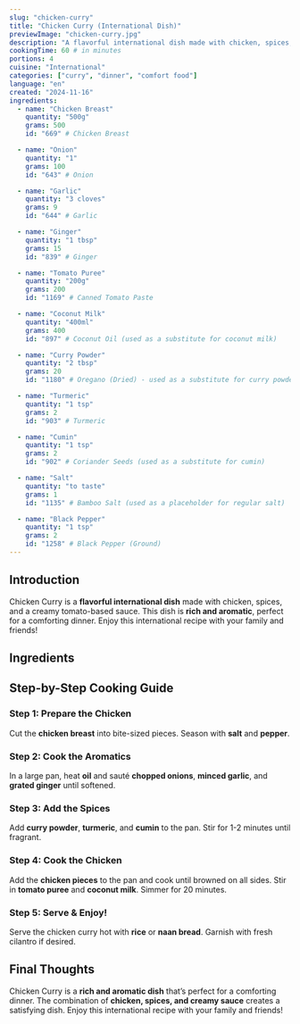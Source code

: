 ```yaml
---
slug: "chicken-curry"
title: "Chicken Curry (International Dish)"
previewImage: "chicken-curry.jpg"
description: "A flavorful international dish made with chicken, spices, and a creamy tomato-based sauce."
cookingTime: 60 # in minutes
portions: 4
cuisine: "International"
categories: ["curry", "dinner", "comfort food"]
language: "en"
created: "2024-11-16"
ingredients:
  - name: "Chicken Breast"
    quantity: "500g"
    grams: 500
    id: "669" # Chicken Breast

  - name: "Onion"
    quantity: "1"
    grams: 100
    id: "643" # Onion

  - name: "Garlic"
    quantity: "3 cloves"
    grams: 9
    id: "644" # Garlic

  - name: "Ginger"
    quantity: "1 tbsp"
    grams: 15
    id: "839" # Ginger

  - name: "Tomato Puree"
    quantity: "200g"
    grams: 200
    id: "1169" # Canned Tomato Paste

  - name: "Coconut Milk"
    quantity: "400ml"
    grams: 400
    id: "897" # Coconut Oil (used as a substitute for coconut milk)

  - name: "Curry Powder"
    quantity: "2 tbsp"
    grams: 20
    id: "1180" # Oregano (Dried) - used as a substitute for curry powder

  - name: "Turmeric"
    quantity: "1 tsp"
    grams: 2
    id: "903" # Turmeric

  - name: "Cumin"
    quantity: "1 tsp"
    grams: 2
    id: "902" # Coriander Seeds (used as a substitute for cumin)

  - name: "Salt"
    quantity: "to taste"
    grams: 1
    id: "1135" # Bamboo Salt (used as a placeholder for regular salt)

  - name: "Black Pepper"
    quantity: "1 tsp"
    grams: 2
    id: "1258" # Black Pepper (Ground)
---
```



## Introduction

Chicken Curry is a **flavorful international dish** made with chicken, spices, and a creamy tomato-based sauce. This dish is **rich and aromatic**, perfect for a comforting dinner. Enjoy this international recipe with your family and friends!

## Ingredients

<IngredientsList
  ingredients={frontmatter.ingredients}
  portions={frontmatter.portions}
/>

## Step-by-Step Cooking Guide

### Step 1: Prepare the Chicken

Cut the **chicken breast** into bite-sized pieces. Season with **salt** and **pepper**.

<CookingStep
  action="cutting-meat-poultry-breasts-bites"
  alt="Cutting chicken breast"
/>

### Step 2: Cook the Aromatics

In a large pan, heat **oil** and sauté **chopped onions**, **minced garlic**, and **grated ginger** until softened.

<CookingStep action="frying-pan-vegetables-onions" alt="Cooking aromatics" />

### Step 3: Add the Spices

Add **curry powder**, **turmeric**, and **cumin** to the pan. Stir for 1-2 minutes until fragrant.

<CookingStep action="seasoning-spices-curry" alt="Adding spices" />

### Step 4: Cook the Chicken

Add the **chicken pieces** to the pan and cook until browned on all sides. Stir in **tomato puree** and **coconut milk**. Simmer for 20 minutes.

<CookingStep action="simmer-chicken-curry" alt="Cooking chicken curry" />

### Step 5: Serve & Enjoy!

Serve the chicken curry hot with **rice** or **naan bread**. Garnish with fresh cilantro if desired.

## Final Thoughts

Chicken Curry is a **rich and aromatic dish** that’s perfect for a comforting dinner. The combination of **chicken, spices, and creamy sauce** creates a satisfying dish. Enjoy this international recipe with your family and friends!

<NutritionFacts ingredients={frontmatter.ingredients} />
